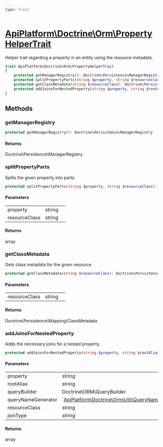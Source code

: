```yaml
---
type: Trait
---
```


# [ApiPlatform\Doctrine\Orm\PropertyHelperTrait](/docs/v3.2/reference/Doctrine/Orm/PropertyHelperTrait)

Helper trait regarding a property in an entity using the resource metadata.


```php
trait ApiPlatform\Doctrine\Orm\PropertyHelperTrait
{
    protected getManagerRegistry(): Doctrine\Persistence\ManagerRegistry
    protected splitPropertyParts(string $property, string $resourceClass): array
    protected getClassMetadata(string $resourceClass): Doctrine\Persistence\Mapping\ClassMetadata
    protected addJoinsForNestedProperty(string $property, string $rootAlias, Doctrine\ORM\QueryBuilder $queryBuilder, `<a href="/docs/v3.2/reference/Doctrine/Orm/Util/QueryNameGeneratorInterface">ApiPlatform\Doctrine\Orm\Util\QueryNameGeneratorInterface</a>` $queryNameGenerator, string $resourceClass, string $joinType): array
}
```
## Methods

### getManagerRegistry



```php
protected getManagerRegistry(): Doctrine\Persistence\ManagerRegistry
```

#### Returns

Doctrine\Persistence\ManagerRegistry

### splitPropertyParts

Splits the given property into parts.

```php
protected splitPropertyParts(string $property, string $resourceClass): array
```

#### Parameters

<table><tbody>
<tr><td>property</td><td>string</td><td></td></tr><tr><td>resourceClass</td><td>string</td><td></td></tr>
</tbody>
</table>

#### Returns

array

### getClassMetadata

Gets class metadata for the given resource.

```php
protected getClassMetadata(string $resourceClass): Doctrine\Persistence\Mapping\ClassMetadata
```

#### Parameters

<table><tbody>
<tr><td>resourceClass</td><td>string</td><td></td></tr>
</tbody>
</table>

#### Returns

Doctrine\Persistence\Mapping\ClassMetadata

### addJoinsForNestedProperty

Adds the necessary joins for a nested property.

```php
protected addJoinsForNestedProperty(string $property, string $rootAlias, Doctrine\ORM\QueryBuilder $queryBuilder, `<a href="/docs/v3.2/reference/Doctrine/Orm/Util/QueryNameGeneratorInterface">ApiPlatform\Doctrine\Orm\Util\QueryNameGeneratorInterface</a>` $queryNameGenerator, string $resourceClass, string $joinType): array
```

#### Parameters

<table><tbody>
<tr><td>property</td><td>string</td><td></td></tr><tr><td>rootAlias</td><td>string</td><td></td></tr><tr><td>queryBuilder</td><td>Doctrine\ORM\QueryBuilder</td><td></td></tr><tr><td>queryNameGenerator</td><td>`<a href="/docs/v3.2/reference/Doctrine/Orm/Util/QueryNameGeneratorInterface">ApiPlatform\Doctrine\Orm\Util\QueryNameGeneratorInterface</a>`</td><td></td></tr><tr><td>resourceClass</td><td>string</td><td></td></tr><tr><td>joinType</td><td>string</td><td></td></tr>
</tbody>
</table>

#### Returns

array

